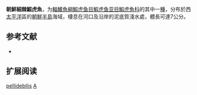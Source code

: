 {{Speciesbox 
| status = NE
| status_system = IUCN3.1
| status_ref = 
| genus = Acentrogobius
| species = pellidebilis
| authority = Lee & Kim, 1992
| synonyms = 
}}

'''朝鮮細棘鰕虎魚'''，为[[輻鰭魚綱|輻鰭魚綱]][[鰕虎鱼目|鰕虎鱼目]][[鰕虎鱼亚目|鰕虎鱼亚目]][[鰕虎魚科|鰕虎魚科]]的其中一[[種|種]]，分布於西[[太平洋|太平洋]]區的[[朝鮮半島|朝鮮半島]]海域，棲息在河口及沿岸的泥底質淺水處，體長可達7公分。

== 参考文献 ==
*{{FishBase_species|genus=Acentrogobius|species=pellidebilis|year=2012|month=3}}

== 扩展阅读 ==
{{refbegin}}
{{wikispecies-inline|Acentrogobius pellidebilis|朝鮮細棘鰕虎魚}}
{{refend}}
{{Taxonbar|from=Q6429904}}

[[Category:細棘鰕虎魚屬|pellidebilis]]
[[Category:1992年描述的鱼类|A]]
